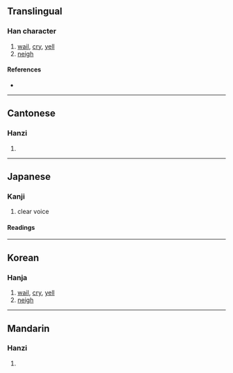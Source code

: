 {{character info}}
==Translingual==

===Han character===
{{Han char|rn=30|rad=口|as=09|sn=12|four=60017|canj=RYRU|ids=⿰口亮}}

# [[wail]], [[cry]], [[yell]]
# [[neigh]]

====References====
* {{Han ref|kx=0200.050|dkj=03978|dj=0421.190|hdz=10659.010|uh=55A8|ud=21928|bh=D867|bd=55399}}

----

==Cantonese==

===Hanzi===
{{yue-hanzi|jyut=[[loeng6]]|y=leung6}}

# {{rfdef|yue|sort=口09}}

----

==Japanese==

===Kanji===
{{ja-kanji|grade=|rs=口09}}

# clear voice

====Readings====
{{ja-readings
|goon=ろう
|kanon=りょう
|kun=[[ほがらか]] (hogaraka)}}

----

==Korean==

===Hanja===
{{ko-hanja|hangeul=량|rv=ryang|mr=ryang}}

# [[wail]], [[cry]], [[yell]]
# [[neigh]]

----

==Mandarin==

===Hanzi===
{{cmn-hanzi|pin=[[liàng]] ([[liang4]]), [[sàng]] ([[sang4]])|wg=liang<sup>4</sup>, sang<sup>4</sup>}}

# {{rfdef|cmn|sort=口09}}
